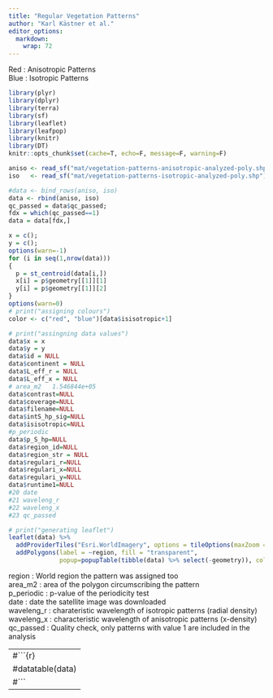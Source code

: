 ```yaml
---
title: "Regular Vegetation Patterns"
author: "Karl Kästner et al."
editor_options:
  markdown:
    wrap: 72
---
```


Red : Anisotropic Patterns <br> Blue : Isotropic Patterns

```{=html}
<style type="text/css">
.main-container {
  width: 100%;
  max-width: 100%;
  height: 100%;
  margin-left: auto;
  margin-right: auto;
}
</style>
```
```r
library(plyr)
library(dplyr)
library(terra)
library(sf)
library(leaflet)
library(leafpop)
library(knitr)
library(DT)
knitr::opts_chunk$set(cache=T, echo=F, message=F, warning=F)
```

```r
aniso <- read_sf("mat/vegetation-patterns-anisotropic-analyzed-poly.shp")
iso   <- read_sf("mat/vegetation-patterns-isotropic-analyzed-poly.shp")
```

```r
#data <- bind_rows(aniso, iso)
data <- rbind(aniso, iso)
qc_passed = data$qc_passed;
fdx = which(qc_passed==1)
data = data[fdx,]

x = c();
y = c();
options(warn=-1)
for (i in seq(1,nrow(data)))
{
  p = st_centroid(data[i,])
  x[i] = p$geometry[[1]][1]
  y[i] = p$geometry[[1]][2]
}
options(warn=0)
# print("assigning colours")
color <- c("red", "blue")[data$isisotropic+1]

# print("assingning data values")
data$x = x
data$y = y
data$id = NULL
data$continent = NULL
data$L_eff_r = NULL
data$L_eff_x = NULL
# area_m2 	1.546844e+05 
data$contrast=NULL
data$coverage=NULL
data$filename=NULL
data$intS_hp_sig=NULL
data$isisotropic=NULL
#p_periodic
data$p_S_hp=NULL
data$region_id=NULL
data$region_str = NULL
data$regulari_r=NULL
data$regulari_x=NULL
data$regulari_y=NULL
data$runtime1=NULL
#20	date
#21	waveleng_r
#22	waveleng_x
#23	qc_passed

# print("generating leaflet")
leaflet(data) %>%
  addProviderTiles("Esri.WorldImagery", options = tileOptions(maxZoom = 17)) %>%
  addPolygons(label = ~region, fill = "transparent",
              popup=popupTable(tibble(data) %>% select(-geometry)), color =color, fillOpacity = 0)

```

region : World region the pattern was assigned too<br> area_m2 : area of
the polygon circumscribing the pattern<br> p_periodic : p-value of the
periodicity test<br> date : date the satellite image was downloaded<br>
waveleng_r : charateristic wavelength of isotropic patterns (radial
density)<br> waveleng_x : characteristic wavelength of anisotropic
patterns (x-density)<br> qc_passed : Quality check, only patterns with
value 1 are included in the analysis

---
#```{r}
#datatable(data)
#```
---

